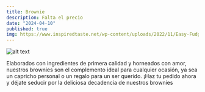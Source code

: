 ```yaml
---
title: Brownie
description: Falta el precio
date: "2024-04-10"
published: true
img: https://www.inspiredtaste.net/wp-content/uploads/2022/11/Easy-Fudgy-Brownies-Recipe-2-1200-1200x800.jpg
---
```


![alt text](https://www.inspiredtaste.net/wp-content/uploads/2022/11/Easy-Fudgy-Brownies-Recipe-2-1200-1200x800.jpg)

 Elaborados con ingredientes de primera calidad y horneados con amor, nuestros brownies son el complemento ideal para cualquier ocasión, ya sea un capricho personal o un regalo para un ser querido. ¡Haz tu pedido ahora y déjate seducir por la deliciosa decadencia de nuestros brownies